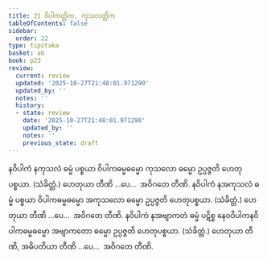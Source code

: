 ```yaml
---
title: 21 ဝိပါကတ္တိက, ကုသလတ္တိက
tableOfContents: false
sidebar:
  order: 22
type: tipitaka
basket: ab
book: p23
review:
  current: review
  updated: '2025-10-27T21:48:01.971290'
  updated_by: ''
  notes: ''
  history:
  - state: review
    date: '2025-10-27T21:48:01.971290'
    updated_by: ''
    notes: ''
    previous_state: draft
---
```



<ReviewStatus review={frontmatter.review} showDetails={true} />

<HypothesisAnnotation frontmatter={frontmatter} />

<DynamicBreadcrumb />

<Division number="30" book="p23" e="ch" v="40" p="412">

<Paragraph number="97" book="p23">
နဝိပါကံ နကုသလံ ဓမ္မံ ပစ္စယာ ဝိပါကဓမ္မဓမ္မော ကုသလော ဓမ္မော ဥပ္ပဇ္ဇတိ ဟေတုပစ္စယာ. (သံခိတ္တံ.) ဟေတုယာ တီဏိ …ပေ…  အဝိဂတေ တီဏိ.
</Paragraph>

<Paragraph number="98" book="p23">
နဝိပါကံ နအကုသလံ ဓမ္မံ ပစ္စယာ ဝိပါကဓမ္မဓမ္မော အကုသလော ဓမ္မော ဥပ္ပဇ္ဇတိ ဟေတုပစ္စယာ. (သံခိတ္တံ.) ဟေတုယာ တီဏိ …ပေ…  အဝိဂတေ တီဏိ.
</Paragraph>

<Paragraph number="99" book="p23">
နဝိပါကံ နအဗျာကတံ ဓမ္မံ ပဋိစ္စ နေဝဝိပါကနဝိပါကဓမ္မဓမ္မော အဗျာကတော ဓမ္မော ဥပ္ပဇ္ဇတိ ဟေတုပစ္စယာ. (သံခိတ္တံ.) ဟေတုယာ တီဏိ, အဓိပတိယာ တီဏိ …ပေ…  အဝိဂတေ တီဏိ.
</Paragraph>
</Division>